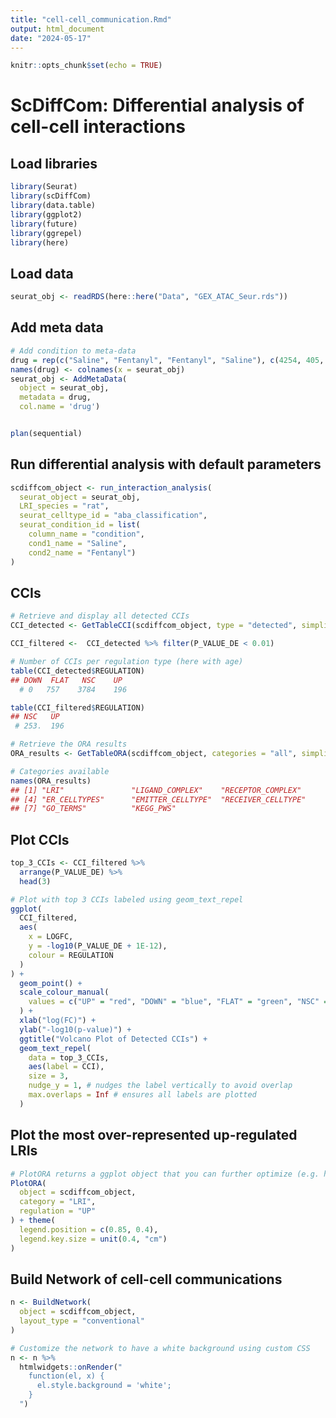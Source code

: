 ```yaml
---
title: "cell-cell_communication.Rmd"
output: html_document
date: "2024-05-17"
---
```


```r
knitr::opts_chunk$set(echo = TRUE)
```

# ScDiffCom: Differential analysis of cell-cell interactions

## Load libraries 
```r
library(Seurat)
library(scDiffCom)
library(data.table)
library(ggplot2)
library(future)
library(ggrepel)
library(here)
```

## Load data 
```r
seurat_obj <- readRDS(here::here("Data", "GEX_ATAC_Seur.rds"))
```

## Add meta data 
```r

# Add condition to meta-data
drug = rep(c("Saline", "Fentanyl", "Fentanyl", "Saline"), c(4254, 405, 2302, 1197))
names(drug) <- colnames(x = seurat_obj)
seurat_obj <- AddMetaData(
  object = seurat_obj,
  metadata = drug, 
  col.name = 'drug')


plan(sequential)
```

## Run differential analysis with default parameters 
```r
scdiffcom_object <- run_interaction_analysis(
  seurat_object = seurat_obj,
  LRI_species = "rat",
  seurat_celltype_id = "aba_classification",
  seurat_condition_id = list(
    column_name = "condition",
    cond1_name = "Saline",
    cond2_name = "Fentanyl")
)
```

## CCIs 
```r
# Retrieve and display all detected CCIs
CCI_detected <- GetTableCCI(scdiffcom_object, type = "detected", simplified = TRUE)

CCI_filtered <-  CCI_detected %>% filter(P_VALUE_DE < 0.01)

# Number of CCIs per regulation type (here with age)
table(CCI_detected$REGULATION)
## DOWN  FLAT   NSC    UP 
  # 0   757    3784    196 

table(CCI_filtered$REGULATION)
## NSC   UP
 # 253.  196

# Retrieve the ORA results
ORA_results <- GetTableORA(scdiffcom_object, categories = "all", simplified = TRUE)

# Categories available
names(ORA_results)
## [1] "LRI"               "LIGAND_COMPLEX"    "RECEPTOR_COMPLEX" 
## [4] "ER_CELLTYPES"      "EMITTER_CELLTYPE"  "RECEIVER_CELLTYPE"
## [7] "GO_TERMS"          "KEGG_PWS"
```

## Plot CCIs 
```r
top_3_CCIs <- CCI_filtered %>%
  arrange(P_VALUE_DE) %>%
  head(3)

# Plot with top 3 CCIs labeled using geom_text_repel
ggplot(
  CCI_filtered,
  aes(
    x = LOGFC,
    y = -log10(P_VALUE_DE + 1E-12),
    colour = REGULATION
  )
) +
  geom_point() +
  scale_colour_manual(
    values = c("UP" = "red", "DOWN" = "blue", "FLAT" = "green", "NSC" = "grey")
  ) +
  xlab("log(FC)") +
  ylab("-log10(p-value)") +
  ggtitle("Volcano Plot of Detected CCIs") +
  geom_text_repel(
    data = top_3_CCIs,
    aes(label = CCI),
    size = 3,
    nudge_y = 1, # nudges the label vertically to avoid overlap
    max.overlaps = Inf # ensures all labels are plotted
  )
```

## Plot the most over-represented up-regulated LRIs
```r

# PlotORA returns a ggplot object that you can further optimize (e.g. here to place the legend)
PlotORA(
  object = scdiffcom_object,
  category = "LRI",
  regulation = "UP"
) + theme(
  legend.position = c(0.85, 0.4),
  legend.key.size = unit(0.4, "cm")
)
```

## Build Network of cell-cell communications 

```r
n <- BuildNetwork(
  object = scdiffcom_object,
  layout_type = "conventional"
)

# Customize the network to have a white background using custom CSS
n <- n %>%
  htmlwidgets::onRender("
    function(el, x) {
      el.style.background = 'white';
    }
  ")
```



